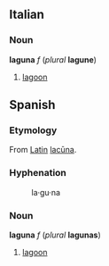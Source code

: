 ==Italian==
===Noun===
'''laguna''' ''f'' (''plural'' '''lagune''')

#[[lagoon]]

==Spanish==
===Etymology===
From [[Latin]] [[lacūna]].

===Hyphenation===
:la&middot;gu&middot;na
===Noun===
'''laguna''' ''f'' (''plural'' '''lagunas''')

#[[lagoon]]